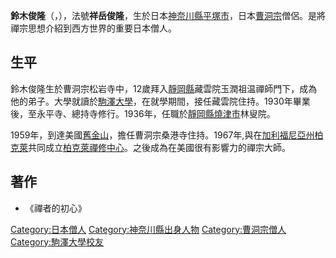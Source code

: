 {{unreferenced|time=2017-08-05T09:29:08+00:00}}
{{Infobox religious biography
|name = 鈴木俊隆
|image= 
|caption = 
|alias =
|dharma name = 祥岳俊隆
|birth_date = {{Birth date|1904|5|18}}
|birth_place = {{JPN-EMP}}[[神奈川縣|神奈川縣]][[平塚市|平塚市]]松岩寺
|death_date = {{Death date and age|1971|12|4|1904|5|18}}
|death_place = {{USA}}[[加利福尼亞州|加利福尼亞州]][[三藩市|三藩市]]
|nationality =
|religion = [[佛教|佛教]]
|school = [[曹洞宗|曹洞宗]]
|lineage =
|title = {{link-en|老师 (禅宗)|Rōshi|老師}}
|location =
|education = [[駒澤大學|駒澤大學]]畢業（1930年）
|teacher =玉潤祖温
|successor = 
|students =
|spouse = 鈴木みつ
|children = 鈴木包一（兒子）
|website =
}}
{{Japanese|japanese=鈴木 俊隆|kana=すずき しゅんりゅう|romaji=Suzuki Shunryū}}
'''鈴木俊隆'''（{{lang-ja|鈴木俊隆}}，{{bd|1905年|5月18日|1971年|12月4日|catIdx=Shunryu Suzuki}}），法號'''祥岳俊隆'''，生於日本[[神奈川縣|神奈川縣]][[平塚市|平塚市]]，日本[[曹洞宗|曹洞宗]]僧侶。是將禪宗思想介紹到西方世界的重要日本僧人。

== 生平 ==
鈴木俊隆生於曹洞宗松岩寺中，12歲拜入[[靜岡縣|靜岡縣]]藏雲院玉潤祖温禪師門下，成為他的弟子。大學就讀於[[駒澤大學|駒澤大學]]，在就學期間，接任藏雲院住持。1930年畢業後，至永平寺、總持寺修行。1936年，任職於[[靜岡縣|靜岡縣]][[燒津市|燒津市]]林叟院。

1959年，到達美國[[舊金山|舊金山]]，擔任曹洞宗桑港寺住持。1967年,與{{link-en|魏茨曼|Sojun Mel Weitsman}}在[[加利福尼亞州|加利福尼亞州]][[柏克萊_(加利福尼亞州)|柏克萊]]共同成立[[柏克萊禪中心|柏克萊禪修中心]]。之後成為在美國很有影響力的禪宗大師。

== 著作 ==
* 《禪者的初心》

{{佛教人物小作品}}
{{Authority control}}

{{DEFAULTSORT:Suzuki, Shunryu}}
[[Category:日本僧人|Category:日本僧人]]
[[Category:神奈川縣出身人物|Category:神奈川縣出身人物]]
[[Category:曹洞宗僧人|Category:曹洞宗僧人]]
[[Category:駒澤大學校友|Category:駒澤大學校友]]